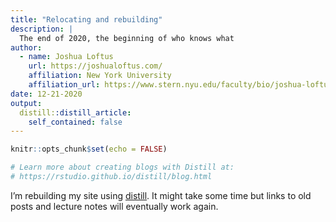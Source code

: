 ```yaml
---
title: "Relocating and rebuilding"
description: |
  The end of 2020, the beginning of who knows what
author:
  - name: Joshua Loftus
    url: https://joshualoftus.com/
    affiliation: New York University
    affiliation_url: https://www.stern.nyu.edu/faculty/bio/joshua-loftus
date: 12-21-2020
output:
  distill::distill_article:
    self_contained: false
---
```


```r
knitr::opts_chunk$set(echo = FALSE)

# Learn more about creating blogs with Distill at:
# https://rstudio.github.io/distill/blog.html

```

I'm rebuilding my site using [distill](https://rstudio.github.io/distill). It might take some time but links to old posts and lecture notes will eventually work again.


